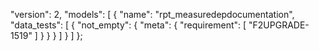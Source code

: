   "version": 2,
  "models": [
    {
      "name": "rpt_measuredepdocumentation",
      "data_tests": [
        {
          "not_empty": {
            "meta": {
              "requirement": [
                "F2UPGRADE-1519"
              ]
            }
          }
        }
      ]
    }
  ]
};
